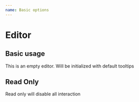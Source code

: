```yaml
---
name: Basic options
---
```



# Editor

<PropsTable of={Dante} />

## Basic usage

This is an empty editor. Will be initialized with default tooltips

<Playground>
  <Dante content={null}  />
</Playground>

## Read Only

Read only will disable all interaction

<Playground>
  <Dante content={null} 
    body_placeholder={"Do what you will" } 
  />
</Playground>
